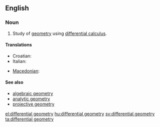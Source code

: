 ==English==
{{wikipedia}}

===Noun===
{{en-noun|-}}

# {{mathematics}} Study of [[geometry]] using [[differential calculus]].

====Translations====
{{trans-top|differential geometry}}
* Croatian: {{t-|hr|diferencijalna geometrija|f}}
* Italian: {{t-|it|geometria differenziale|f}}
{{trans-mid}}
* [[Macedonian]]: {{t|mk|диференцијална геометрија|f|tr=diferencijálna geométrija}}
{{trans-bottom}}

====See also====
* [[algebraic geometry]]
* [[analytic geometry]]
* [[projective geometry]]

[[el:differential geometry]]
[[hu:differential geometry]]
[[sv:differential geometry]]
[[ta:differential geometry]]